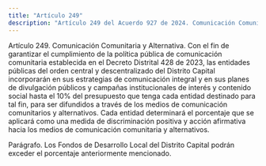 ```yaml
---
title: "Artículo 249"
description: "Artículo 249 del Acuerdo 927 de 2024. Comunicación Comunitaria y Alternativa."
---
```


Artículo 249. Comunicación Comunitaria y Alternativa. Con el fin de garantizar el cumplimiento de la política pública de comunicación comunitaria establecida en el Decreto Distrital 428 de 2023, las entidades públicas del orden central y descentralizado del Distrito Capital incorporarán en sus estrategias de comunicación integral y en sus planes de divulgación públicos y campañas institucionales de interés y contenido social hasta el 10% del presupuesto que tenga cada entidad destinado para tal fin, para ser difundidos a través de los medios de comunicación comunitarios y alternativos. Cada entidad determinará el porcentaje que se aplicará como una medida de discriminación positiva y acción afirmativa hacia los medios de comunicación comunitaria y alternativos.
 
Parágrafo. Los Fondos de Desarrollo Local del Distrito Capital podrán exceder el porcentaje anteriormente mencionado.